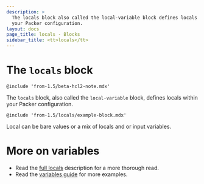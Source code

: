 ```yaml
---
description: >
  The locals block also called the local-variable block defines locals within
  your Packer configuration. 
layout: docs
page_title: locals - Blocks
sidebar_title: <tt>locals</tt>
---
```


# The `locals` block

`@include 'from-1.5/beta-hcl2-note.mdx'`

The `locals` block, also called the `local-variable` block, defines locals within
your Packer configuration. 

`@include 'from-1.5/locals/example-block.mdx'`

Local can be bare values or a mix of locals and or input variables.

# More on variables

- Read the [full locals](/docs/from-1.5/locals) description for a more
  thorough read.
- Read the [variables guide](/guides/hcl/variables) for more examples.
